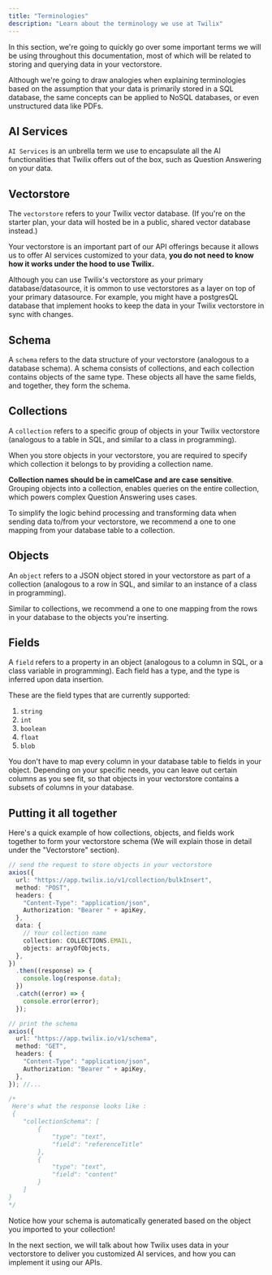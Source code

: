 ```yaml
---
title: "Terminologies"
description: "Learn about the terminology we use at Twilix"
---
```


In this section, we're going to quickly go over some important terms we will be using throughout this documentation, most of which will be related to storing and querying data in your vectorstore.

<Note>
  Although we're going to draw analogies when explaining terminologies based on
  the assumption that your data is primarily stored in a SQL database, the same
  concepts can be applied to NoSQL databases, or even unstructured data like
  PDFs.
</Note>

## AI Services

`AI Services` is an unbrella term we use to encapsulate all the AI functionalities that Twilix offers out of the box,
such as Question Answering on your data.

## Vectorstore

The `vectorstore` refers to your Twilix vector database. (If you're on the starter plan, your data will hosted be in a public, shared vector database instead.)

Your vectorstore is an important part of our API offerings because it allows us to offer AI services customized to your data, **you do not need to know how it works under the hood to use Twilix.**

<Tip>
  Although you can use Twilix's vectorstore as your primary database/datasource,
  it is ommon to use vectorstores as a layer on top of your primary datasource.
  For example, you might have a postgresQL database that implement hooks to keep
  the data in your Twilix vectorstore in sync with changes.
</Tip>

## Schema

A `schema` refers to the data structure of your vectorstore (analogous to a database schema).
A schema consists of collections, and each collection contains objects of the same type.
These objects all have the same fields, and together, they form the schema.

## Collections

A `collection` refers to a specific group of objects in your Twilix vectorstore (analogous to a table in SQL, and similar to a class in programming).

When you store objects in your vectorstore, you are required to specify which collection it belongs to by providing a collection name.

**Collection names should be in camelCase and are case sensitive**.
Grouping objects into a collection, enables queries on the entire collection, which powers complex Question Answering uses cases.

<Tip>
  To simplify the logic behind processing and transforming data when sending
  data to/from your vectorstore, we recommend a one to one mapping from your
  database table to a collection.
</Tip>

## Objects

An `object` refers to a JSON object stored in your vectorstore as part of a collection
(analogous to a row in SQL, and similar to an instance of a class in programming).

<Tip>
  Similar to collections, we recommend a one to one mapping from the rows in
  your database to the objects you're inserting.
</Tip>

## Fields

A `field` refers to a property in an object (analogous to a column in SQL, or a class variable in programming).
Each field has a type, and the type is inferred upon data insertion.

These are the field types that are currently supported:

1. `string`
2. `int`
3. `boolean`
4. `float`
5. `blob`

<Tip>
  You don't have to map every column in your database table to fields in your
  object. Depending on your specific needs, you can leave out certain columns as
  you see fit, so that objects in your vectorstore contains a subsets of columns
  in your database.
</Tip>

## Putting it all together

Here's a quick example of how collections, objects, and fields work together to form your vectorstore schema
(We will explain those in detail under the "Vectorstore" section).

```typescript example.ts
// send the request to store objects in your vectorstore
axios({
  url: "https://app.twilix.io/v1/collection/bulkInsert",
  method: "POST",
  headers: {
    "Content-Type": "application/json",
    Authorization: "Bearer " + apiKey,
  },
  data: {
    // Your collection name
    collection: COLLECTIONS.EMAIL,
    objects: arrayOfObjects,
  },
})
  .then((response) => {
    console.log(response.data);
  })
  .catch((error) => {
    console.error(error);
  });

// print the schema
axios({
  url: "https://app.twilix.io/v1/schema",
  method: "GET",
  headers: {
    "Content-Type": "application/json",
    Authorization: "Bearer " + apiKey,
  },
}); //...

/*
 Here's what the response looks like :
 {
    "collectionSchema": [
        {
            "type": "text",
            "field": "referenceTitle"
        },
        {
            "type": "text",
            "field": "content"
        }
    ]
}
*/
```

Notice how your schema is automatically generated based on the object you imported to your collection!

In the next section, we will talk about how Twilix uses data in your vectorstore to deliver you customized AI services, and how you can implement it using our APIs.
